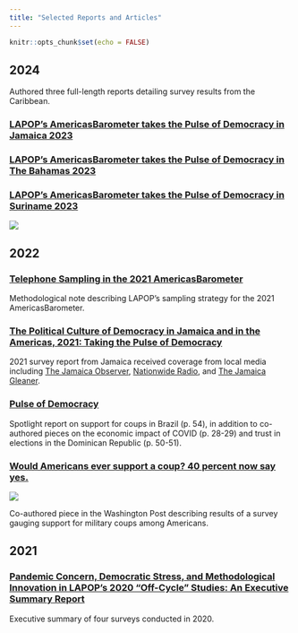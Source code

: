 ```yaml
---
title: "Selected Reports and Articles"
---
```


```r
knitr::opts_chunk$set(echo = FALSE)
```

## 2024

Authored three full-length reports detailing survey results from the Caribbean.  

### [LAPOP’s AmericasBarometer takes the Pulse of Democracy in Jamaica 2023](https://www.vanderbilt.edu/lapop/jamaica/ABJAM2023-Pulse-of-democracy-final-20240703.pdf)

### [LAPOP’s AmericasBarometer takes the Pulse of Democracy in The Bahamas 2023](https://www.vanderbilt.edu/lapop/bahamas/ABBHS2023-Pulse-of-Democracy-20240531.pdf)

### [LAPOP’s AmericasBarometer takes the Pulse of Democracy in Suriname 2023](https://www.vanderbilt.edu/lapop/suriname/ABSUR2023-Pulse-of-Democracy-final-20240529.pdf)

![](_gallery/img/jam_obs.jpg)


## 2022

### [Telephone Sampling in the 2021 AmericasBarometer](https://www.vanderbilt.edu/lapop/insights/IMN009en.pdf)

Methodological note describing LAPOP's sampling strategy for the 2021 AmericasBarometer.

### [The Political Culture of Democracy in Jamaica and in the Americas, 2021: Taking the Pulse of Democracy](https://www.vanderbilt.edu/lapop/jamaica/AB2021JAM-Country-Report-English-Final-220411.pdf)

2021 survey report from Jamaica received coverage from local media including [The Jamaica Observer](https://www.jamaicaobserver.com/news/corruption-contradiction/), [Nationwide Radio](https://nationwideradiojm.com/59-of-jamaicans-believe-the-islands-elite-can-buy-elections/), and [The Jamaica Gleaner](https://jamaica-gleaner.com/article/commentary/20220614/editorial-dr-clarkes-ministerial-bull).  

### [Pulse of Democracy](https://www.vanderbilt.edu/lapop/ab2021/2021_LAPOP_AmericasBarometer_2021_Pulse_of_Democracy.pdf)

Spotlight report on support for coups in Brazil (p. 54), in addition to co-authored pieces on the economic impact of COVID (p. 28-29) and trust in elections in the Dominican Republic (p. 50-51). 

### [Would Americans ever support a coup? 40 percent now say yes.](https://www.washingtonpost.com/politics/2022/01/06/us-coup-republican-support/)

![](_gallery/img/imrs.jpg)

Co-authored piece in the Washington Post describing results of a survey gauging support for military coups among Americans.  


## 2021

### [Pandemic Concern, Democratic Stress, and Methodological Innovation in LAPOP’s 2020 “Off-Cycle” Studies: An Executive Summary Report](https://www.vanderbilt.edu/lapop/insights/IO947en.pdf)

Executive summary of four surveys conducted in 2020.  
